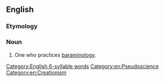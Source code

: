==English==

===Etymology===
{{suffix|en|baraminology|ist}}

===Noun===
{{en-noun}}

# One who practices [[baraminology]].

[[Category:English 6-syllable words]]
[[Category:en:Pseudoscience]]
[[Category:en:Creationism]]